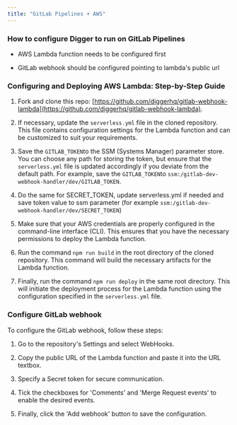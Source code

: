 ```yaml
---
title: "GitLab Pipelines + AWS"
---
```


### How to configure Digger to run on GitLab Pipelines

* AWS Lambda function needs to be configured first

* GitLab webhook should be configured pointing to lambda's public url


### Configuring and Deploying AWS Lambda: Step-by-Step Guide

1. Fork and clone this repo: [https://github.com/diggerhq/gitlab-webhook-lambda](https://github.com/diggerhq/gitlab-webhook-lambda).

2. If necessary, update the `serverless.yml` file in the cloned repository. This file contains configuration settings for the Lambda function and can be customized to suit your requirements.

3. Save the `GITLAB_TOKEN`to the SSM (Systems Manager) parameter store. You can choose any path for storing the token, but ensure that the `serverless.yml` file is updated accordingly if you deviate from the default path. For example, save the `GITLAB_TOKEN`to `ssm:/gitlab-dev-webhook-handler/dev/GITLAB_TOKEN`.

4. Do the same for SECRET\_TOKEN, update serverless.yml if needed and save token value to ssm parameter (for example `ssm:/gitlab-dev-webhook-handler/dev/SECRET_TOKEN`)

5. Make sure that your AWS credentials are properly configured in the command-line interface (CLI). This ensures that you have the necessary permissions to deploy the Lambda function.

6. Run the command `npm run build` in the root directory of the cloned repository. This command will build the necessary artifacts for the Lambda function.

7. Finally, run the command `npm run deploy` in the same root directory. This will initiate the deployment process for the Lambda function using the configuration specified in the `serverless.yml` file.

### Configure GitLab webhook

To configure the GitLab webhook, follow these steps:

1. Go to the repository's Settings and select WebHooks.

2. Copy the public URL of the Lambda function and paste it into the URL textbox.

3. Specify a Secret token for secure communication.

4. Tick the checkboxes for 'Comments' and 'Merge Request events' to enable the desired events.

5. Finally, click the 'Add webhook' button to save the configuration.